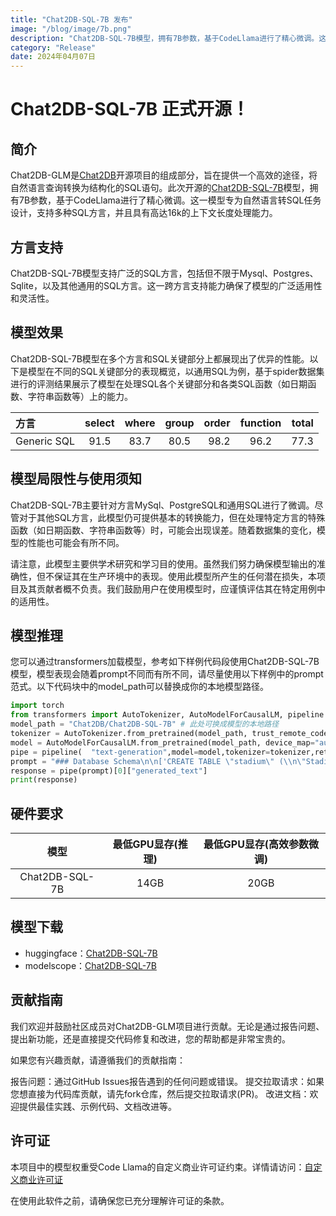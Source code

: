 ```yaml
---
title: "Chat2DB-SQL-7B 发布"
image: "/blog/image/7b.png"
description: "Chat2DB-SQL-7B模型，拥有7B参数，基于CodeLlama进行了精心微调。这一模型专为自然语言转SQL任务设计，支持多种SQL方言，并且具有高达16k的上下文长度处理能力。"
category: "Release"
date: 2024年04月07日
---
```



# Chat2DB-SQL-7B 正式开源！


## 简介

Chat2DB-GLM是[Chat2DB](https://github.com/codePhiliaX/Chat2DB/)开源项目的组成部分，旨在提供一个高效的途径，将自然语言查询转换为结构化的SQL语句。此次开源的[Chat2DB-SQL-7B](https://huggingface.co/Chat2DB/Chat2DB-SQL-7B)模型，拥有7B参数，基于CodeLlama进行了精心微调。这一模型专为自然语言转SQL任务设计，支持多种SQL方言，并且具有高达16k的上下文长度处理能力。

## 方言支持

Chat2DB-SQL-7B模型支持广泛的SQL方言，包括但不限于Mysql、Postgres、Sqlite，以及其他通用的SQL方言。这一跨方言支持能力确保了模型的广泛适用性和灵活性。

## 模型效果

Chat2DB-SQL-7B模型在多个方言和SQL关键部分上都展现出了优异的性能。以下是模型在不同的SQL关键部分的表现概览，以通用SQL为例，基于spider数据集进行的评测结果展示了模型在处理SQL各个关键部分和各类SQL函数（如日期函数、字符串函数等）上的能力。

| 方言         | select | where | group | order | function | total |
|:-----------|:------:|:-----:|:-----:|------:|:--------:|------:|
| Generic SQL | 91.5   | 83.7  | 80.5  | 98.2  | 96.2     | 77.3  |

## 模型局限性与使用须知

Chat2DB-SQL-7B主要针对方言MySql、PostgreSQL和通用SQL进行了微调。尽管对于其他SQL方言，此模型仍可提供基本的转换能力，但在处理特定方言的特殊函数（如日期函数、字符串函数等）时，可能会出现误差。随着数据集的变化，模型的性能也可能会有所不同。

请注意，此模型主要供学术研究和学习目的使用。虽然我们努力确保模型输出的准确性，但不保证其在生产环境中的表现。使用此模型所产生的任何潜在损失，本项目及其贡献者概不负责。我们鼓励用户在使用模型时，应谨慎评估其在特定用例中的适用性。

## 模型推理

您可以通过transformers加载模型，参考如下样例代码段使用Chat2DB-SQL-7B模型，模型表现会随着prompt不同而有所不同，请尽量使用以下样例中的prompt范式。以下代码块中的model_path可以替换成你的本地模型路径。

```python
import torch
from transformers import AutoTokenizer, AutoModelForCausalLM, pipeline
model_path = "Chat2DB/Chat2DB-SQL-7B" # 此处可换成模型的本地路径
tokenizer = AutoTokenizer.from_pretrained(model_path, trust_remote_code=True)
model = AutoModelForCausalLM.from_pretrained(model_path, device_map="auto",trust_remote_code=True, torch_dtype=torch.float16,use_cache=True)
pipe = pipeline(  "text-generation",model=model,tokenizer=tokenizer,return_full_text=False,max_new_tokens=100)
prompt = "### Database Schema\n\n['CREATE TABLE \"stadium\" (\\n\"Stadium_ID\" int,\\n\"Location\" text,\\n\"Name\" text,\\n\"Capacity\" int,\\n\"Highest\" int,\\n\"Lowest\" int,\\n\"Average\" int,\\nPRIMARY KEY (\"Stadium_ID\")\\n);', 'CREATE TABLE \"singer\" (\\n\"Singer_ID\" int,\\n\"Name\" text,\\n\"Country\" text,\\n\"Song_Name\" text,\\n\"Song_release_year\" text,\\n\"Age\" int,\\n\"Is_male\" bool,\\nPRIMARY KEY (\"Singer_ID\")\\n);', 'CREATE TABLE \"concert\" (\\n\"concert_ID\" int,\\n\"concert_Name\" text,\\n\"Theme\" text,\\n\"Stadium_ID\" text,\\n\"Year\" text,\\nPRIMARY KEY (\"concert_ID\"),\\nFOREIGN KEY (\"Stadium_ID\") REFERENCES \"stadium\"(\"Stadium_ID\")\\n);', 'CREATE TABLE \"singer_in_concert\" (\\n\"concert_ID\" int,\\n\"Singer_ID\" text,\\nPRIMARY KEY (\"concert_ID\",\"Singer_ID\"),\\nFOREIGN KEY (\"concert_ID\") REFERENCES \"concert\"(\"concert_ID\"),\\nFOREIGN KEY (\"Singer_ID\") REFERENCES \"singer\"(\"Singer_ID\")\\n);']\n\n\n### Task \n\n基于提供的database schema信息，How many singers do we have?[SQL]\n"
response = pipe(prompt)[0]["generated_text"]
print(response)
```

## 硬件要求

| 模型           | 最低GPU显存(推理) | 最低GPU显存(高效参数微调) |
|:--------------:|:-----------------:|:-------------------------:|
| Chat2DB-SQL-7B |       14GB        |            20GB           |

## 模型下载
- huggingface：[Chat2DB-SQL-7B](https://huggingface.co/Chat2DB/Chat2DB-SQL-7B)
- modelscope：[Chat2DB-SQL-7B](https://modelscope.cn/models/Chat2DB/Chat2DB-SQL-7B/summary)

## 贡献指南
我们欢迎并鼓励社区成员对Chat2DB-GLM项目进行贡献。无论是通过报告问题、提出新功能，还是直接提交代码修复和改进，您的帮助都是非常宝贵的。

如果您有兴趣贡献，请遵循我们的贡献指南：

报告问题：通过GitHub Issues报告遇到的任何问题或错误。
提交拉取请求：如果您想直接为代码库贡献，请先fork仓库，然后提交拉取请求(PR)。
改进文档：欢迎提供最佳实践、示例代码、文档改进等。


## 许可证
本项目中的模型权重受Code Llama的自定义商业许可证约束。详情请访问：[自定义商业许可证](https://llama.meta.com/llama-downloads/)

在使用此软件之前，请确保您已充分理解许可证的条款。

